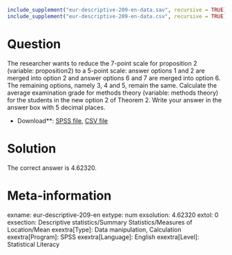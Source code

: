 ```r
include_supplement("eur-descriptive-209-en-data.sav", recursive = TRUE)
include_supplement("eur-descriptive-209-en-data.csv", recursive = TRUE)
```

Question
========
The researcher wants to reduce the 7-point scale for proposition 2 (variable: proposition2) to a 5-point scale: answer options 1 and 2 are merged into option 2 and answer options 6 and 7 are merged into option 6. The remaining options, namely 3, 4 and 5, remain the same. Calculate the average examination grade for methods theory (variable: methods theory) for the students in the new option 2 of Theorem 2. Write your answer in the answer box with 5 decimal places.

* Download**: [SPSS file](eur-descriptive-209-en-data.sav), [CSV file](eur-descriptive-209-en-data.csv)


Solution
========
The correct answer is 4.62320.

Meta-information
================
exname: eur-descriptive-209-en
extype: num
exsolution: 4.62320
extol: 0
exsection: Descriptive statistics/Summary Statistics/Measures of Location/Mean
exextra[Type]: Data manipulation, Calculation
exextra[Program]: SPSS
exextra[Language]: English
exextra[Level]: Statistical Literacy
